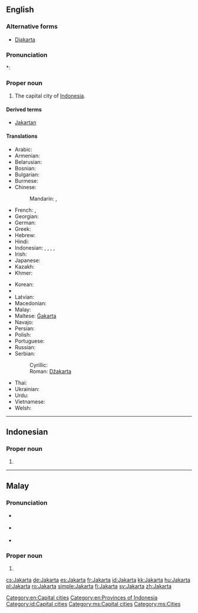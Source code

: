 ==English==
{{wikipedia}}

===Alternative forms===
* [[Djakarta]]

===Pronunciation===
*: {{rhymes|ɑː(r)tə}}

===Proper noun===
{{en-proper noun}}

# The capital city of [[Indonesia]].

====Derived terms====
* [[Jakartan]]

====Translations====
{{trans-top|capital of Indonesia}}
* Arabic: {{t-|ar|جاكرتا|f|tr=jakarta}}
* Armenian: {{t|hy|Ջակարտա|tr=Jakarta|sc=Armn}}
* Belarusian: {{t-|be|Джакарта|f|tr=Džakárta|xs=Belarusian}}
* Bosnian: {{t-|bs|Džakarta|f}}
* Bulgarian: {{t-|bg|Джакарта|f|tr=Džakárta}}
* Burmese: {{t|my|ဂျကာတာမြို့|tr=Gyăkatamyo.|sc=Mymr}}
* Chinese:
*: Mandarin: {{t-|cmn|雅加達|sc=Hani}}, {{t-|cmn|雅加达|tr=Yǎjiādá|sc=Hani}}
* French: {{t+|fr|Jakarta}}, {{t-|fr|Djakarta}}
* Georgian: {{t|ka|ჯაკარტა|tr=jakarta|sc=Geor}}
* German: {{t+|de|Jakarta|n}}
* Greek: {{t-|el|Τζακάρτα|tr=Tzakárta}}
* Hebrew: {{t|he|ג'קרטה}}
* Hindi: {{t|hi|जकार्ता|tr=jakārtā|xs=Hindi}}
* Indonesian: {{t|id|Jakarta}}, {{qualifier|former name}} {{t+|id|Djakarta|xs=Indonesian}},  {{t|id|Sunda Kelapa|xs=Indonesian}}, {{t|id|Jayakarta|xs=Indonesian}},  {{t-|id|Batavia|xs=Indonesian}}
* Irish: {{t|ga|Iacárta}}
* Japanese: {{t-|ja|ジャカルタ|tr=Jakaruta}}
* Kazakh: {{t|kk|Джакарта|tr=Džakárta|sc=Cyrl}}
* Khmer: {{t|km|ចាការតា|tr=jaakaata|sc=Khmr|xs=Khmer}}
{{trans-mid}}
* Korean: {{t+|ko|자카르타|tr=Jakareuta|sc=Hang}}
* {{trreq|lo}}
* Latvian: {{t-|lv|Džakarta|xs=Latvian}}
* Macedonian: {{t-|mk|Џакарта|f|tr=Džakárta}}
* Malay: {{t|ms|Jakarta}}
* Maltese: [[Ġakarta]]
* Navajo: {{tø|nv|Jakʼáta}}
* Persian: {{t|fa|جاکارتا|tr=Jâkârtâ|sc=fa-Arab}}
* Polish: {{t+|pl|Dżakarta|f}}
* Portuguese: {{t|pt|Jacarta|f}}
* Russian: {{t-|ru|Джакарта|f|tr=Džakárta}}
* Serbian:
*: Cyrillic: {{t|sr|Џакарта|f}}
*: Roman: [[Džakarta#Serbian|Džakarta]] {{f}}
* Thai: {{t|th|จาการ์ตา|tr=jaa-gaa-dtaa}}
* Ukrainian: {{t-|uk|Джакарта|f|tr=Džakárta|xs=Ukrainian}}
* Urdu: {{t|ur|جکارتہ|tr=jakārtā|sc=ur-Arab}}
* Vietnamese: {{t-|vi|Jakarta|xs=Vietnamese}}
* Welsh: {{t|cy|Jakarta}}
{{trans-bottom}}

[[Category:en:Capital cities]]
[[Category:en:Provinces of Indonesia]]

----

==Indonesian==
{{wikipedia|lang=id}}

===Proper noun===
{{head|id|proper noun}}

# {{l|en|Jakarta}}

[[Category:id:Capital cities]]

----

==Malay==
{{wikipedia|lang=ms}}

===Pronunciation===
* {{a|Johor-Selangor}} {{IPA|/d͡ʒaka(r)tə/|lang=ms}}
* {{a|Riau-Lingga}} {{IPA|/d͡ʒaka(r)ta/|lang=ms}}
* {{rhymes|a(r)tə|tə|ə|lang=ms}}

===Proper noun===
{{head|ms|proper noun}}

# {{l|en|Jakarta}}

[[Category:ms:Capital cities]]
[[Category:ms:Cities]]

[[cs:Jakarta]]
[[de:Jakarta]]
[[es:Jakarta]]
[[fr:Jakarta]]
[[id:Jakarta]]
[[kk:Jakarta]]
[[hu:Jakarta]]
[[pl:Jakarta]]
[[ro:Jakarta]]
[[simple:Jakarta]]
[[fi:Jakarta]]
[[sv:Jakarta]]
[[zh:Jakarta]]